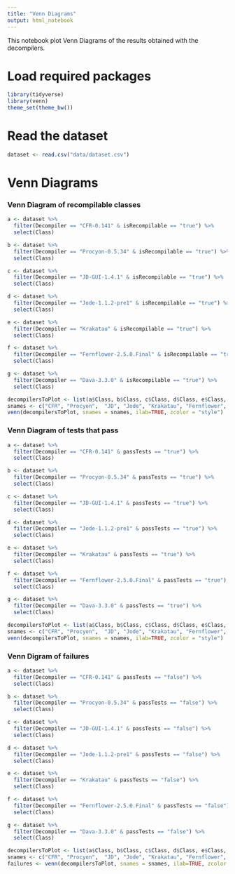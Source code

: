 ```yaml
---
title: "Venn Diagrams"
output: html_notebook
---
```


This notebook plot Venn Diagrams of the results obtained with the decompilers.

# Load required packages

```r
library(tidyverse)
library(venn)
theme_set(theme_bw())
```

# Read the dataset

```r
dataset <- read.csv("data/dataset.csv")
```

# Venn Diagrams

### Venn Diagram of recompilable classes

```r

a <- dataset %>% 
  filter(Decompiler == "CFR-0.141" & isRecompilable == "true") %>% 
  select(Class)

b <- dataset %>% 
  filter(Decompiler == "Procyon-0.5.34" & isRecompilable == "true") %>% 
  select(Class)

c <- dataset %>% 
  filter(Decompiler == "JD-GUI-1.4.1" & isRecompilable == "true") %>% 
  select(Class)

d <- dataset %>% 
  filter(Decompiler == "Jode-1.1.2-pre1" & isRecompilable == "true") %>% 
  select(Class)

e <- dataset %>% 
  filter(Decompiler == "Krakatau" & isRecompilable == "true") %>% 
  select(Class)

f <- dataset %>% 
  filter(Decompiler == "Fernflower-2.5.0.Final" & isRecompilable == "true") %>% 
  select(Class)

g <- dataset %>% 
  filter(Decompiler == "Dava-3.3.0" & isRecompilable == "true") %>% 
  select(Class)

decompilersToPlot <- list(a$Class, b$Class, c$Class, d$Class, e$Class, f$Class, g$Class)
snames <- c("CFR", "Procyon",  "JD", "Jode", "Krakatau", "Fernflower", "Dava")
venn(decompilersToPlot, snames = snames, ilab=TRUE, zcolor = "style")

```

### Venn Diagram of tests that pass

```r
a <- dataset %>% 
  filter(Decompiler == "CFR-0.141" & passTests == "true") %>% 
  select(Class)

b <- dataset %>% 
  filter(Decompiler == "Procyon-0.5.34" & passTests == "true") %>% 
  select(Class)

c <- dataset %>% 
  filter(Decompiler == "JD-GUI-1.4.1" & passTests == "true") %>% 
  select(Class)

d <- dataset %>% 
  filter(Decompiler == "Jode-1.1.2-pre1" & passTests == "true") %>% 
  select(Class)

e <- dataset %>% 
  filter(Decompiler == "Krakatau" & passTests == "true") %>% 
  select(Class)

f <- dataset %>% 
  filter(Decompiler == "Fernflower-2.5.0.Final" & passTests == "true") %>% 
  select(Class)

g <- dataset %>% 
  filter(Decompiler == "Dava-3.3.0" & passTests == "true") %>% 
  select(Class)

decompilersToPlot <- list(a$Class, b$Class, c$Class, d$Class, e$Class, f$Class, g$Class)
snames <- c("CFR", "Procyon",  "JD", "Jode", "Krakatau", "Fernflower", "Dava")
venn(decompilersToPlot, snames = snames, ilab=TRUE, zcolor = "style")
```

### Venn Digram of failures
```r
a <- dataset %>% 
  filter(Decompiler == "CFR-0.141" & passTests == "false") %>% 
  select(Class)

b <- dataset %>% 
  filter(Decompiler == "Procyon-0.5.34" & passTests == "false") %>% 
  select(Class)

c <- dataset %>% 
  filter(Decompiler == "JD-GUI-1.4.1" & passTests == "false") %>% 
  select(Class)

d <- dataset %>% 
  filter(Decompiler == "Jode-1.1.2-pre1" & passTests == "false") %>% 
  select(Class)

e <- dataset %>% 
  filter(Decompiler == "Krakatau" & passTests == "false") %>% 
  select(Class)

f <- dataset %>% 
  filter(Decompiler == "Fernflower-2.5.0.Final" & passTests == "false") %>% 
  select(Class)

g <- dataset %>% 
  filter(Decompiler == "Dava-3.3.0" & passTests == "false") %>% 
  select(Class)

decompilersToPlot <- list(a$Class, b$Class, c$Class, d$Class, e$Class, f$Class, g$Class)
snames <- c("CFR", "Procyon",  "JD", "Jode", "Krakatau", "Fernflower", "Dava")
failures <- venn(decompilersToPlot, snames = snames, ilab=TRUE, zcolor = "style")
```